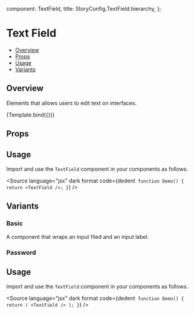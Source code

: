 
  component: TextField,
  title: StoryConfig.TextField.hierarchy,
};

<Meta title={meta.title} component={meta.component} />


# Text Field

- [Overview](#overview)
- [Props](#props)
- [Usage](#usage)
- [Variants](#variants)

## Overview

Elements that allows users to edit text on interfaces.

<Canvas>
  <Story name="Overview" args={{label: 'Username', placeholder: 'Enter your username'}}>
    {Template.bind({})}
  </Story>
</Canvas>

## Props

<ArgsTable story="Overview" />

## Usage

Import and use the `TextField` component in your components as follows.

<Source
  language="jsx"
  dark
  format
  code={dedent`
function Demo() {
  return <TextField />;
}`}
/>

## Variants

### Basic

A component that wraps an input filed and an input label.

<Canvas>
  <Story name="Basic" args={{label: 'Username', placeholder: 'Enter your username'}} />
</Canvas>

### Password

<Canvas>
  <Story name="Password" args={{
    label: 'Password',
    placeholder: 'Enter your password',
    type: 'password',
    id: 'password',
    criteria: [
      'More than 8 characters',
      'Atleast one uppercase and lowercase letter',
      'Atleast one number',
      'Atleast one of the symbols #@!$%'
    ]
    }} />
</Canvas>

## Usage

Import and use the `TextField` component in your components as follows.

<Source
  language="jsx"
  dark
  format
  code={dedent`
function Demo() {
  return (
    <TextField />
  );
}`}
/>
